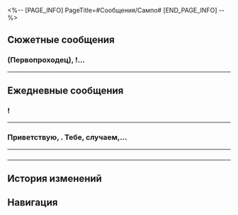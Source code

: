 <%-- [PAGE_INFO]
PageTitle=#Сообщения/Сампо#
[END_PAGE_INFO] --%>
{{Сообщение Инфобокс
|id          = 1108
|Изображение = Персонаж Сампо Иконка.png
|Тип         = Персонаж
|Отправитель = Сампо
|ПодписьСоо  = Проверенный агент по древним реликвиям
|Фракция     = Ярило-VI
}}

==Сюжетные сообщения==
===(Первопроходец), {{MC|ж=моя спасительница|м=мой спаситель}}!...===
{{Сообщения
|условие_получения = 
|текст =
:'''Сампо:''' (Первопроходец), {{MC|ж=моя спасительница|м=мой спаситель}}! Я наконец-то связался с тобой. Помоги. Все надежды на тебя.
:{Выбор} А если не помогу?
::'''(Первопроходец):''' А если не помогу?
::'''Сампо:''' Скорее! Умоляю, это вопрос жизни и смерти.
:{Выбор} Простите, ваше сообщение не было отправлено. Попробуйте позже.
::'''(Первопроходец):''' Простите, ваше сообщение не было отправлено. Попробуйте позже.
::'''Сампо:''' Не получилось? Будет уже эта штука работать или нет?..
:'''Сампо:''' Как сможешь, приходи ко мне в Большую шахту! Время не ждёт, моя жизнь зависит от тебя.
;{Принятая миссия: Мудрость выживания}
}}
----

==Ежедневные сообщения==
==={{MC|ж=Подруга|м=Дружище}}!===
{{Сообщения|текст =
:'''Сампо:''' {{MC|ж=Подруга|м=Дружище}}!
:'''Сампо:''' Перешли эту ссылку, ладно?
:'''Сампо:''' <u>«Зарабатываете деньги на продаже реликвий? Учитывая упадок рынка в первой половине года, эта реликвия принесла бы хорошую прибыль»</u>
:{Выбор} Готово.
::'''(Первопроходец):''' Готово.
::'''Сампо:''' Ты просто {{MC|ж=богиня|м=бог}}!
:{Выбор} А если откажусь?
::'''(Первопроходец):''' А если откажусь?
::'''Сампо:''' {{MC|ж=Госпожа|м=Господин}}...
::'''Сампо:''' Сжалься над бедным Сампо?
:{Выбор} А где деньги?
::'''(Первопроходец):''' А где деньги?
::'''Сампо:''' {{MC|ж=Сестрица|м=Братишка}}, а ты не стесняешься.
::'''Сампо:''' Сжалься над бедным Сампо?
:{Выбор} Какая реликвия принесёт больше всего прибыли?
:'''(Первопроходец):''' И какая реликвия принесёт больше всего прибыли?
:'''(Первопроходец):''' [[Файл:Стикер ГПП 07 Пом-Пом 07.png|80px|&lbrack;Недоумение&rbrack;]]
:'''Сампо:''' Там в статье всё написано...
:'''Сампо:''' Это древние мобилки.
:'''Сампо:''' В конце концов, они могут познакомить тебя с древними людьми.
:'''Сампо:''' Ха-ха-ха
:{Выбор} ?
:'''(Первопроходец):''' [[Файл:Стикер ГПП 07 Пом-Пом 07.png|80px|&lbrack;Недоумение&rbrack;]]
:'''Сампо:''' И чем старше телефон, тем древнее эти люди.
:'''Сампо:''' Купи и не прогадаешь. Они никогда не упадут в цене.
:'''Сампо:''' Если не веришь, я подарю тебе один.
:'''Сампо:''' Но нужно подождать. Для предзаказов доставка 7 дней.
:{Выбор} Можно сделать предзаказ на древние реликвии?
:'''(Первопроходец):''' Можно сделать предзаказ на древние реликвии?
:'''Сампо:''' Да. Только после того, как клиент разместил заказ, его изготовят.
:{Выбор} Изготовят?
:'''(Первопроходец):''' Изготовят?
:'''(Первопроходец):''' [[Файл:Стикер ГПП 07 Пом-Пом 08.png|80px|&lbrack;Шок&rbrack;]]
:'''Сампо:''' Опечатался.
:'''Сампо:''' Я имел в виду откопают.
:'''Сампо:''' Ха-ха-ха
:'''Сампо:''' [[Файл:Стикер ГПП 07 Пом-Пом 03.png|80px|&lbrack;Сердечко&rbrack;]]
}}
----

===Приветствую, {{MC|ж=подруга|м=дружище}}. Тебе, случаем,...===
{{Сообщения|текст =
:'''Сампо:''' Приветствую, {{MC|ж=подруга|м=дружище}}. Тебе, случаем, не нужны услуги по управлению финансами? У меня есть линейка продуктов, которые могут помочь в этом.
:'''Сампо:''' Они настолько универсальны и надёжны, что ты сможешь окупить свои инвестиции всего за один цикл! Тебе интересно?
:{Выбор} Хватит слов, беру!
::'''(Первопроходец):''' Беру!
::'''(Первопроходец):''' Оплата произведена!
::'''(Первопроходец):''' [[Файл:Стикер ГПП 07 Пом-Пом 06.png|80px|&lbrack;Одобрение&rbrack;]]
::'''Сампо:''' ?
::'''Сампо:''' {{MC|ж=Подруга|м=Дружище}}, постой.
::'''Сампо:''' Ты разве не собираешься спросить, что это за новый вид мошенничества?
::{Выбор} Боишься?
::'''(Первопроходец):''' [[Файл:Стикер ГПП 07 Пом-Пом 07.png|80px|&lbrack;Недоумение&rbrack;]]
::'''(Первопроходец):''' Боишься?
::'''Сампо:''' Я напуган.
::'''Сампо:''' Я больше не буду так делать.
::'''Сампо:''' Давай притворимся, что я никогда тебе ничего не отправлял.
::'''Сампо:''' Пожалуйста, не докладывай Среброгривым Стражам, {{MC|ж=подруга|м=дружище}}.
::{Выбор} Хе-хе.
::'''(Первопроходец):''' Хе-хе.
::'''Сампо:''' ? Что смеёшься, я испугался до ужаса.
::'''Сампо:''' {{MC|ж=Сестричка|м=Братик}}?
::'''Сампо:''' Ты же не к стражам идёшь, да?..
:{Выбор} Мошенничество?
::'''(Первопроходец):''' Ну и что ты выдумал в этот раз?
::'''(Первопроходец):''' Мошенничество в стиле Сампо?
::'''(Первопроходец):''' [[Файл:Стикер ГПП 07 Пом-Пом 07.png|80px|&lbrack;Недоумение&rbrack;]]
::'''Сампо:''' Ха-ха-ха-ха-ха-ха-ха
::'''Сампо:''' Ты {{MC|ж=смешная|м=смешной}}.
::'''Сампо:''' Это настоящий инвестиционный план.
::'''Сампо:''' Можешь отправить мне деньги и попробовать, если прогоришь, я верну их тебе, ну как?
::{Выбор} По рукам.
::'''(Первопроходец):''' По рукам.
::'''(Первопроходец):''' Но у меня нет денег!
::'''Сампо:''' ?
::'''Сампо:''' Надо было с этого начинать.
::'''Сампо:''' У меня есть другие дела, потом поговорим.
::'''(Первопроходец):''' [[Файл:Стикер ГПП 07 Пом-Пом 07.png|80px|&lbrack;Недоумение&rbrack;]]
::{Выбор} Как грубо!
::'''(Первопроходец):''' Как грубо!
}}
----

==={{MC|ж=Подруга|м=Дружище}}===
{{Сообщения|текст =
:'''Сампо:''' {{MC|ж=Подруга|м=Дружище}}
:'''Сампо:''' Я тут подумал.
:'''Сампо:''' Я думаю...
:'''Сампо:''' Что после стольких лет в бизнесе...
:'''Сампо:''' Я очень...
:'''Сампо:''' Устал.
:'''Сампо:''' Хочу прекратить.
:'''Сампо:''' Что думаешь?
:{Выбор} Хорошая идея.
::'''(Первопроходец):''' Хорошая идея.
::'''(Первопроходец):''' На одного человека меньше, за которым нужно следить.
::'''Сампо:''' Ха-ха-ха-ха-ха
::'''Сампо:''' Ты {{MC|ж=такая смешная|м=такой смешной}}.
::'''Сампо:''' Если честно, я тоже так думаю.
::'''Сампо:''' Только вот нельзя просто так уйти.
::'''Сампо:''' Нужно найти другую работу, чтобы прокормить голодные рты.
:{Выбор} Плохая идея.
::'''(Первопроходец):''' Не думаю, что это хорошая идея.
::'''(Первопроходец):''' Не думаю, что ты умеешь ещё что-либо, кроме обмана людей.
::'''Сампо:''' Ха-ха-ха-ха-ха
::'''Сампо:''' Ты {{MC|ж=такая смешная|м=такой смешной}}.
::'''Сампо:''' Я просто странствующий торговец, ничего незаконного.
::'''Сампо:''' Я просто хочу заняться небольшим бизнесом и жить простой жизнью, мне нравится эта идея.
:{Выбор} Даже не знаю.
::'''(Первопроходец):''' Даже не знаю.
::'''(Первопроходец):''' Это какой-то новый способ мошенничества?
::'''Сампо:''' Ха-ха-ха-ха-ха
::'''Сампо:''' Ты {{MC|ж=такая смешная|м=такой смешной}}.
::'''Сампо:''' Я бы никогда не стал обманывать своих друзей!
::'''Сампо:''' Я просто хочу заняться небольшим бизнесом и жить простой жизнью, мне нравится эта идея.
:'''Сампо:''' А для этого мне сначала нужно сколотить капитал...
:{Выбор} Я в душ.
:'''(Первопроходец):''' Я в душ, поговорим позже.
:'''Сампо:''' Я ещё не закончил!
:'''Сампо:''' {{MC|ж=Подруга|м=Дружище}}?
:'''Сампо:''' Здесь?
:'''Сампо:''' Ты серьёзно в душе?
}}
----

==История изменений==
{{История изменений|3.5}}

==Навигация==
{{Сообщения Навбокс}}